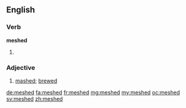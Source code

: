==English==

===Verb===
'''meshed'''

# {{past of|mesh}}

===Adjective===
{{en-adj|-}}

# {{obsolete}} [[mash]]ed; [[brew]]ed
#: {{rfquotek|Shakespeare}}

{{Webster 1913}}

[[de:meshed]]
[[fa:meshed]]
[[fr:meshed]]
[[mg:meshed]]
[[my:meshed]]
[[oc:meshed]]
[[sv:meshed]]
[[zh:meshed]]